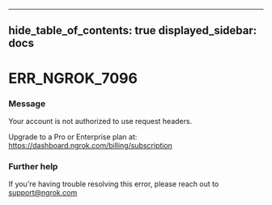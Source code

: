 

---
hide_table_of_contents: true
displayed_sidebar: docs
---


# ERR_NGROK_7096

### Message
Your account is not authorized to use request headers. 

Upgrade to a Pro or Enterprise plan at: https://dashboard.ngrok.com/billing/subscription

<ErrorDetails error="err_ngrok_7096" />



### Further help
If you're having trouble resolving this error, please reach out to [support@ngrok.com](mailto:support@ngrok.com?subject=Help%20with%20ERR_NGROK_7096)

